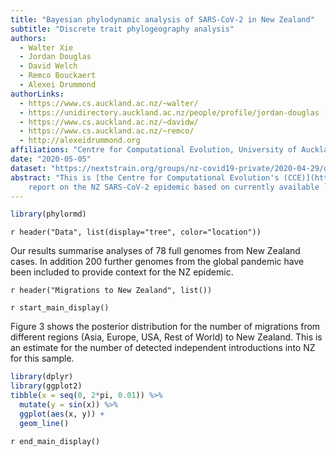 ---
title: "Bayesian phylodynamic analysis of SARS-CoV-2 in New Zealand"
subtitle: "Discrete trait phylogeography analysis"
authors:
  - Walter Xie
  - Jordan Douglas
  - David Welch
  - Remco Bouckaert
  - Alexei Drummond
authorLinks:
  - https://www.cs.auckland.ac.nz/~walter/
  - https://unidirectory.auckland.ac.nz/people/profile/jordan-douglas
  - https://www.cs.auckland.ac.nz/~davidw/
  - https://www.cs.auckland.ac.nz/~remco/
  - http://alexeidrummond.org
affiliations: "Centre for Computational Evolution, University of Auckland, New Zealand"
date: "2020-05-05"
dataset: "https://nextstrain.org/groups/nz-covid19-private/2020-04-29/discrete-phylogeo/278-time?c=location&d=tree&f_Country=New_Zealand"
abstract: "This is [the Centre for Computational Evolution's (CCE)](https://www.compevol.auckland.ac.nz/)
    report on the NZ SARS-CoV-2 epidemic based on currently available `r n_data` sequences."
---

```{r setup, include=FALSE}
library(phylormd)
```

`r header("Data", list(display="tree", color="location"))`

Our results summarise analyses of 78 full genomes from New Zealand cases.
In addition 200 further genomes from the global pandemic have been included to provide context for the NZ epidemic.

`r header("Migrations to New Zealand", list())`

`r start_main_display()`

Figure 3 shows the posterior distribution for the number of migrations from different regions 
(Asia, Europe, USA, Rest of World) to New Zealand.
This is an estimate for the number of detected independent introductions into NZ for this sample.

```{r}
library(dplyr)
library(ggplot2)
tibble(x = seq(0, 2*pi, 0.01)) %>% 
  mutate(y = sin(x)) %>% 
  ggplot(aes(x, y)) + 
  geom_line()
```

`r end_main_display()`
